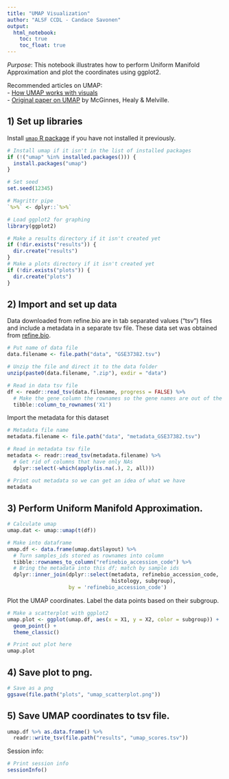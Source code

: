 ```yaml
---
title: "UMAP Visualization"
author: "ALSF CCDL - Candace Savonen"
output:   
  html_notebook: 
    toc: true
    toc_float: true
---
```


*Purpose*: This notebook illustrates how to perform Uniform Manifold Approximation
and plot the coordinates using ggplot2. 

Recommended articles on UMAP:   
- [How UMAP works with visuals](https://umap-learn.readthedocs.io/en/latest/how_umap_works.html)  
- [Original paper on UMAP](https://arxiv.org/abs/1802.03426) by McGinnes, Healy & Melville.  

## 1) Set up libraries
Install [`umap` R package](https://cran.r-project.org/web/packages/umap/vignettes/umap.html) 
if you have not installed it previously. 

```r
# Install umap if it isn't in the list of installed packages
if (!("umap" %in% installed.packages())) {
  install.packages("umap")
}
```

```r
# Set seed
set.seed(12345)

# Magrittr pipe
`%>%` <- dplyr::`%>%`

# Load ggplot2 for graphing
library(ggplot2)

# Make a results directory if it isn't created yet
if (!dir.exists("results")) {
  dir.create("results")
}
# Make a plots directory if it isn't created yet
if (!dir.exists("plots")) {
  dir.create("plots")
}
```

## 2) Import and set up data
Data downloaded from refine.bio are in tab separated values ("tsv") files and 
include a metadata in a separate tsv file. 
These data set was obtained from [refine.bio](https://www.refine.bio/). 

```r
# Put name of data file
data.filename <- file.path("data", "GSE37382.tsv")

# Unzip the file and direct it to the data folder
unzip(paste0(data.filename, ".zip"), exdir = "data")

# Read in data tsv file
df <- readr::read_tsv(data.filename, progress = FALSE) %>% 
  # Make the gene column the rownames so the gene names are out of the way for calculations
  tibble::column_to_rownames('X1') 
```

Import the metadata for this dataset

```r
# Metadata file name
metadata.filename <- file.path("data", "metadata_GSE37382.tsv")

# Read in metadata tsv file
metadata <- readr::read_tsv(metadata.filename) %>% 
  # Get rid of columns that have only NAs
  dplyr::select(-which(apply(is.na(.), 2, all)))

# Print out metadata so we can get an idea of what we have
metadata
```

## 3) Perform Uniform Manifold Approximation.

```r
# Calculate umap
umap.dat <- umap::umap(t(df))

# Make into dataframe 
umap.df <- data.frame(umap.dat$layout) %>% 
  # Turn samples_ids stored as rownames into column
  tibble::rownames_to_column("refinebio_accession_code") %>%
  # Bring the metadata into this df; match by sample ids
  dplyr::inner_join(dplyr::select(metadata, refinebio_accession_code, 
                                  histology, subgroup), 
                    by = 'refinebio_accession_code')
```

Plot the UMAP coordinates.
Label the data points based on their subgroup.

```r
# Make a scatterplot with ggplot2
umap.plot <- ggplot(umap.df, aes(x = X1, y = X2, color = subgroup)) +
  geom_point() + 
  theme_classic()

# Print out plot here
umap.plot
```

## 4) Save plot to png.

```r
# Save as a png
ggsave(file.path("plots", "umap_scatterplot.png"))
```

## 5) Save UMAP coordinates to tsv file.

```r
umap.df %>% as.data.frame() %>% 
  readr::write_tsv(file.path("results", "umap_scores.tsv"))
```

Session info: 

```r
# Print session info 
sessionInfo()
```
